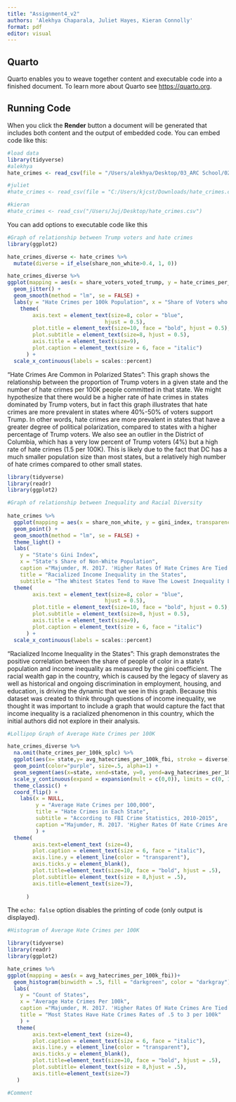 ```yaml
---
title: "Assignment4_v2"
authors: 'Alekhya Chaparala, Juliet Hayes, Kieran Connolly'
format: pdf
editor: visual
---
```


## Quarto

Quarto enables you to weave together content and executable code into a finished document. To learn more about Quarto see <https://quarto.org>.

## Running Code

When you click the **Render** button a document will be generated that includes both content and the output of embedded code. You can embed code like this:

```r
#load data
library(tidyverse)
#alekhya
hate_crimes <- read_csv(file = "/Users/alekhya/Desktop/03_ARC School/02 McCourt Year 2/Data Science/Assignment04/data/hate_crimes.csv")

#juliet
#hate_crimes <- read_csv(file = "C:/Users/kjcst/Downloads/hate_crimes.csv")

#kieran
#hate_crimes <- read_csv("/Users/Juj/Desktop/hate_crimes.csv") 
```

You can add options to executable code like this

```r
#Graph of relationship between Trump voters and hate crimes
library(ggplot2)

hate_crimes_diverse <- hate_crimes %>%
  mutate(diverse = if_else(share_non_white>0.4, 1, 0))

hate_crimes_diverse %>%
ggplot(mapping = aes(x = share_voters_voted_trump, y = hate_crimes_per_100k_splc, color = diverse)) + 
  geom_jitter() + 
  geom_smooth(method = "lm", se = FALSE) +
  labs(y = "Hate Crimes per 100k Population", x = "Share of Voters who Voted Trump", title = "Hate Crimes are Less Common in Areas with High Proportions of Trump Voters", subtitle = "Polarized Areas See Higher Rates of Hate Crimes", caption ="Majumder, M. 2017. 'Higher Rates Of Hate Crimes Are Tied To Income Inequality'. FiveThirtyEight.") +
    theme(
        axis.text = element_text(size=8, color = "blue",
                               hjust = 0.5), 
        plot.title = element_text(size=10, face = "bold", hjust = 0.5),
        plot.subtitle = element_text(size=8, hjust = 0.5),
        axis.title = element_text(size=9),
        plot.caption = element_text(size = 6, face = "italic")
      ) + 
  scale_x_continuous(labels = scales::percent)
```

"Hate Crimes Are Common in Polarized States": This graph shows the relationship between the proportion of Trump voters in a given state and the number of hate crimes per 100K people committed in that state. We might hypothesize that there would be a higher rate of hate crimes in states dominated by Trump voters, but in fact this graph illustrates that hate crimes are more prevalent in states where 40%-50% of voters support Trump. In other words, hate crimes are more prevalent in states that have a greater degree of political polarization, compared to states with a higher percentage of Trump voters. We also see an outlier in the District of Columbia, which has a very low percent of Trump voters (4%) but a high rate of hate crimes (1.5 per 100K). This is likely due to the fact that DC has a much smaller population size than most states, but a relatively high number of hate crimes compared to other small states.

```r
library(tidyverse)
library(readr)
library(ggplot2)

#Graph of relationship between Inequality and Racial Diversity
  
hate_crimes %>%
  ggplot(mapping = aes(x = share_non_white, y = gini_index, transparency = 0.5, color = state)) +
  geom_point() +
  geom_smooth(method = "lm", se = FALSE) +
  theme_light() +
  labs(
    y = "State's Gini Index",
    x = "State's Share of Non-White Population",
    caption ="Majumder, M. 2017. 'Higher Rates Of Hate Crimes Are Tied To Income Inequality'. FiveThirtyEight.",
    title = "Racialized Income Inequality in the States",
    subtitle = "The Whitest States Tend to Have The Lowest Inequality Levels")+ 
  theme(
        axis.text = element_text(size=8, color = "blue",
                               hjust = 0.5), 
        plot.title = element_text(size=10, face = "bold", hjust = 0.5),
        plot.subtitle = element_text(size=8, hjust = 0.5),
        axis.title = element_text(size=9),
        plot.caption = element_text(size = 6, face = "italic")
      ) +
  scale_x_continuous(labels = scales::percent)

```

"Racialized Income Inequality in the States": This graph demonstrates the positive correlation between the share of people of color in a state's population and income inequality as measured by the gini coefficient. The racial wealth gap in the country, which is caused by the legacy of slavery as well as historical and ongoing discrimination in employment, housing, and education, is driving the dynamic that we see in this graph. Because this dataset was created to think through questions of income inequality, we thought it was important to include a graph that would capture the fact that income inequality is a racialized phenomenon in this country, which the initial authors did not explore in their analysis.

```r
#Lollipop Graph of Average Hate Crimes per 100K

hate_crimes_diverse %>%
  na.omit(hate_crimes_per_100k_splc) %>%
  ggplot(aes(x= state,y= avg_hatecrimes_per_100k_fbi, stroke = diverse))+
  geom_point(color="purple", size=.5, alpha=1) + 
  geom_segment(aes(x=state, xend=state, y=0, yend=avg_hatecrimes_per_100k_fbi)) +
  scale_y_continuous(expand = expansion(mult = c(0,0)), limits = c(0, 12)) +
  theme_classic() +
  coord_flip() +
    labs(x = NULL, 
         y = "Average Hate Crimes per 100,000",
         title = "Hate Crimes in Each State",
         subtitle = "According to FBI Crime Statistics, 2010-2015",
         caption ="Majumder, M. 2017. 'Higher Rates Of Hate Crimes Are Tied To Income Inequality'. FiveThirtyEight.",
         ) +
  theme(
        axis.text=element_text (size=4),
        plot.caption = element_text(size = 6, face = "italic"),
        axis.line.y = element_line(color = "transparent"),
        axis.ticks.y = element_blank(),
        plot.title=element_text(size=10, face = "bold", hjust = .5),
        plot.subtitle= element_text(size = 8,hjust = .5),
        axis.title=element_text(size=7),
        
      ) 

```

The `echo: false` option disables the printing of code (only output is displayed).

```r
#Histogram of Average Hate Crimes per 100K

library(tidyverse)
library(readr)
library(ggplot2)

hate_crimes %>% 
ggplot(mapping = aes(x = avg_hatecrimes_per_100k_fbi))+
  geom_histogram(binwidth = .5, fill = "darkgreen", color = "darkgray") + 
  labs(
    y = "Count of States",
    x = "Average Hate Crimes Per 100k",
    caption ="Majumder, M. 2017. 'Higher Rates Of Hate Crimes Are Tied To Income Inequality'. FiveThirtyEight.",
    title = "Most States Have Hate Crimes Rates of .5 to 3 per 100k"
    ) +
   theme(
        axis.text=element_text (size=4),
        plot.caption = element_text(size = 6, face = "italic"),
        axis.line.y = element_line(color = "transparent"),
        axis.ticks.y = element_blank(),
        plot.title=element_text(size=10, face = "bold", hjust = .5),
        plot.subtitle= element_text(size = 8,hjust = .5),
        axis.title=element_text(size=7)
   )

#Comment



```
